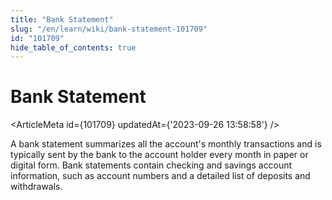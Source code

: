 ```yaml
---
title: "Bank Statement"
slug: "/en/learn/wiki/bank-statement-101709"
id: "101709"
hide_table_of_contents: true
---
```



# Bank Statement

<ArticleMeta id={101709} updatedAt={'2023-09-26 13:58:58'} />
<div className='border-solid border-b border-t-0 my-4 border-[var(--ifm-color-gray-300)]' />

A bank statement summarizes all the account's monthly transactions and is typically sent by the bank to the account holder every month in paper or digital form. Bank statements contain checking and savings account information, such as account numbers and a detailed list of deposits and withdrawals.
